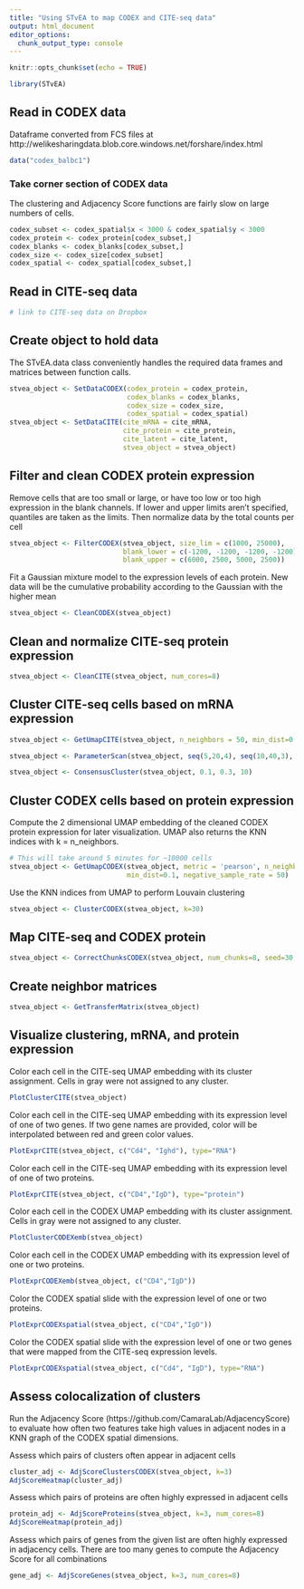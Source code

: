 ```yaml
---
title: "Using STvEA to map CODEX and CITE-seq data"
output: html_document
editor_options: 
  chunk_output_type: console
---
```


```r
knitr::opts_chunk$set(echo = TRUE)
```

```r
library(STvEA)
```

## Read in CODEX data
Dataframe converted from FCS files at http://welikesharingdata.blob.core.windows.net/forshare/index.html
```r
data("codex_balbc1")
```

### Take corner section of CODEX data
The clustering and Adjacency Score functions are fairly slow on large numbers of cells.
```r
codex_subset <- codex_spatial$x < 3000 & codex_spatial$y < 3000
codex_protein <- codex_protein[codex_subset,]
codex_blanks <- codex_blanks[codex_subset,]
codex_size <- codex_size[codex_subset]
codex_spatial <- codex_spatial[codex_subset,]
```

## Read in CITE-seq data
```r
# link to CITE-seq data on Dropbox
```

## Create object to hold data
The STvEA.data class conveniently handles the required data frames and matrices between function calls.
```r
stvea_object <- SetDataCODEX(codex_protein = codex_protein,
                             codex_blanks = codex_blanks,
                             codex_size = codex_size,
                             codex_spatial = codex_spatial)
stvea_object <- SetDataCITE(cite_mRNA = cite_mRNA,
                            cite_protein = cite_protein,
                            cite_latent = cite_latent,
                            stvea_object = stvea_object)
```

## Filter and clean CODEX protein expression
Remove cells that are too small or large, or have too low or too high expression in the blank channels.
If lower and upper limits aren't specified, quantiles are taken as the limits.
Then normalize data by the total counts per cell
```r
stvea_object <- FilterCODEX(stvea_object, size_lim = c(1000, 25000),
                            blank_lower = c(-1200, -1200, -1200, -1200),
                            blank_upper = c(6000, 2500, 5000, 2500))
```

Fit a Gaussian mixture model to the expression levels of each protein.
New data will be the cumulative probability according to the Gaussian with the higher mean
```r
stvea_object <- CleanCODEX(stvea_object)
```

## Clean and normalize CITE-seq protein expression
```r
stvea_object <- CleanCITE(stvea_object, num_cores=8)
```

## Cluster CITE-seq cells based on mRNA expression
```r
stvea_object <- GetUmapCITE(stvea_object, n_neighbors = 50, min_dist=0.1, negative_sample_rate=50)
```

```r
stvea_object <- ParameterScan(stvea_object, seq(5,20,4), seq(10,40,3), n_neighbors=50, min_dist=0.1, negative_sample_rate=50)
```

```r
stvea_object <- ConsensusCluster(stvea_object, 0.1, 0.3, 10)
```

## Cluster CODEX cells based on protein expression
Compute the 2 dimensional UMAP embedding of the cleaned CODEX protein expression for later visualization. 
UMAP also returns the KNN indices with k = n_neighbors.
```r
# This will take around 5 minutes for ~10000 cells
stvea_object <- GetUmapCODEX(stvea_object, metric = 'pearson', n_neighbors=30,
                             min_dist=0.1, negative_sample_rate = 50)
```

Use the KNN indices from UMAP to perform Louvain clustering
```r
stvea_object <- ClusterCODEX(stvea_object, k=30)
```

## Map CITE-seq and CODEX protein
```r
stvea_object <- CorrectChunksCODEX(stvea_object, num_chunks=8, seed=30, num_cores=4)
```

## Create neighbor matrices
```r
stvea_object <- GetTransferMatrix(stvea_object)
```

## Visualize clustering, mRNA, and protein expression 
Color each cell in the CITE-seq UMAP embedding with its cluster assignment.
Cells in gray were not assigned to any cluster.
```r
PlotClusterCITE(stvea_object)
```

Color each cell in the CITE-seq UMAP embedding with its expression level of one of two genes. If two gene names are provided, color will be interpolated between red and green color values.
```r
PlotExprCITE(stvea_object, c("Cd4", "Ighd"), type="RNA")
```

Color each cell in the CITE-seq UMAP embedding with its expression level of one of two proteins.
```r
PlotExprCITE(stvea_object, c("CD4","IgD"), type="protein")
```

Color each cell in the CODEX UMAP embedding with its cluster assignment.
Cells in gray were not assigned to any cluster.
```r
PlotClusterCODEXemb(stvea_object)
```

Color each cell in the CODEX UMAP embedding with its expression level of one or two proteins.
```r
PlotExprCODEXemb(stvea_object, c("CD4","IgD"))
```

Color the CODEX spatial slide with the expression level of one or two proteins.
```r
PlotExprCODEXspatial(stvea_object, c("CD4","IgD"))
```

Color the CODEX spatial slide with the expression level of one or two genes that were mapped from the CITE-seq expression levels. 
```r
PlotExprCODEXspatial(stvea_object, c("Cd4", "IgD"), type="RNA")
```

## Assess colocalization of clusters
Run the Adjacency Score (https://github.com/CamaraLab/AdjacencyScore) to evaluate how often
two features take high values in adjacent nodes in a KNN graph of the CODEX spatial dimensions.

Assess which pairs of clusters often appear in adjacent cells
```r
cluster_adj <- AdjScoreClustersCODEX(stvea_object, k=3)
AdjScoreHeatmap(cluster_adj)
```

Assess which pairs of proteins are often highly expressed in adjacent cells
```r
protein_adj <- AdjScoreProteins(stvea_object, k=3, num_cores=8)
AdjScoreHeatmap(protein_adj)
```

Assess which pairs of genes from the given list are often highly expressed in adjacency cells. There are too many genes to compute the Adjacency Score for all combinations
```r
gene_adj <- AdjScoreGenes(stvea_object, k=3, num_cores=8)
```


